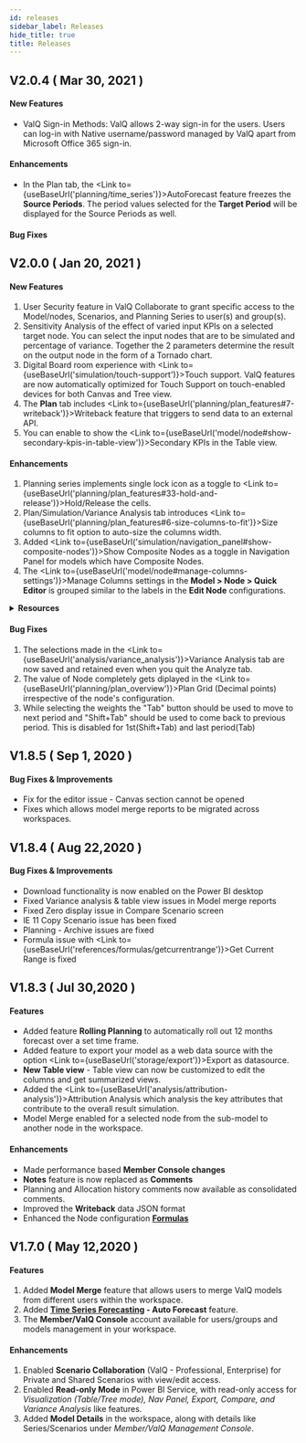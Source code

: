 ```yaml
---
id: releases
sidebar_label: Releases
hide_title: true
title: Releases
---
```



## V2.0.4 ( Mar 30, 2021 )

#### New Features

* <Link to={useBaseUrl('storage/admin-console#valq-sign-in-methods')}>ValQ Sign-in Methods</Link>: ValQ allows 2-way sign-in for the users. Users can log-in with Native username/password managed by ValQ apart from Microsoft Office 365 sign-in.

#### Enhancements

* In the Plan tab, the <Link to={useBaseUrl('planning/time_series')}>AutoForecast</Link> feature freezes the **Source Periods**. The period values selected for the **Target Period** will be displayed for the Source Periods as well.

#### Bug Fixes


## V2.0.0 ( Jan 20, 2021 )

#### New Features

1. <Link to={useBaseUrl('storage/user-security')}>User Security</Link> feature in ValQ Collaborate to grant specific access to the Model/nodes, Scenarios, and Planning Series to user(s) and group(s).
1. <Link to={useBaseUrl('analysis/sensitivity-analysis')}>Sensitivity Analysis</Link> of the effect of varied input KPIs on a selected target node. You can select the input nodes that are to be simulated and percentage of variance. Together the 2 parameters determine the result on the output node in the form of a Tornado chart.
1. Digital Board room experience with <Link to={useBaseUrl('simulation/touch-support')}>Touch support</Link>. ValQ features are now automatically optimized for Touch Support on touch-enabled devices for both Canvas and Tree view.
1. The **Plan** tab includes <Link to={useBaseUrl('planning/plan_features#7-writeback')}>Writeback</Link> feature that triggers to send data to an external API.
1. You can enable to show the <Link to={useBaseUrl('model/node#show-secondary-kpis-in-table-view')}>Secondary KPIs </Link> in the Table view.

#### Enhancements

1. Planning series implements single lock icon as a toggle to <Link to={useBaseUrl('planning/plan_features#33-hold-and-release')}>Hold/Release</Link> the cells.
1. Plan/Simulation/Variance Analysis tab introduces <Link to={useBaseUrl('planning/plan_features#6-size-columns-to-fit')}>Size columns to fit</Link> option to auto-size the columns width.
1. Added <Link to={useBaseUrl('simulation/navigation_panel#show-composite-nodes')}>Show Composite Nodes</Link> as a toggle in Navigation Panel for models which have Composite Nodes.
1. The <Link to={useBaseUrl('model/node#manage-columns-settings')}>Manage Columns</Link> settings in the **Model > Node > Quick Editor** is grouped similar to the labels in the **Edit Node** configurations.


<details>
    <iframe width="560" height="315" src="https://www.youtube.com/embed/RsJDf792Smo" frameborder="0" allow="accelerometer; autoplay; clipboard-write; encrypted-media; gyroscope; picture-in-picture" allowfullscreen></iframe>
    <ul>
    <li>Refer the <a href="https://valq.com/blogs/valq-2-0-released-with-connected-and-collaborative-planning-features/">ValQ 2.0 Connected and Collaborative Planning Features</a> blog.
    </li>
    </ul>
    <summary>
    <b>Resources</b>
    </summary>  
</details>

#### Bug Fixes

1. The selections made in the <Link to={useBaseUrl('analysis/variance_analysis')}>Variance Analysis</Link> tab are now saved and retained even when you quit the Analyze tab.
1. The value of Node completely gets diplayed in the <Link to={useBaseUrl('planning/plan_overview')}>Plan Grid (Decimal points)</Link> irrespective of the node's configuration.
1. While selecting the weights the "Tab" button should be used to move to next period and "Shift+Tab" should be used to come back to previous period. This is disabled for 1st(Shift+Tab) and last period(Tab)

## V1.8.5 ( Sep 1, 2020 )

#### Bug Fixes & Improvements

- Fix for the editor issue - Canvas section cannot be opened
- Fixes which allows model merge reports to be migrated across workspaces.

## V1.8.4 ( Aug 22,2020 )

#### Bug Fixes & Improvements

- Download functionality is now enabled on the Power BI desktop
- Fixed Variance analysis & table view issues in Model merge reports
- Fixed Zero display issue in Compare Scenario screen
- IE 11 Copy Scenario issue has been fixed
- Planning - Archive issues are fixed
- Formula issue with <Link to={useBaseUrl('references/formulas/getcurrentrange')}>Get Current Range</Link> is fixed

## V1.8.3 ( Jul 30,2020 )

#### Features
* Added feature **Rolling Planning** to automatically roll out 12 months forecast over a set time frame.
* Added feature to export your model as a web data source with the option <Link to={useBaseUrl('storage/export')}>Export as datasource</Link>.
* **New Table view** - Table view can now be customized to edit the columns and get summarized views.
* Added the <Link to={useBaseUrl('analysis/attribution-analysis')}>Attribution Analysis</Link> which analysis the key attributes that contribute to the overall result simulation.
* <Link to={useBaseUrl('storage/model-merge')}>Model Merge</Link> enabled for a selected node from the sub-model to another node in the workspace.
  
#### Enhancements
* Made performance based **Member Console changes**
* **Notes** feature is now replaced as **Comments**
* Planning and Allocation history comments now available as consolidated comments.
* Improved the **Writeback** data JSON format
* Enhanced the Node configuration [**Formulas**](https://docs.ValQ.com/docs/faq/formula-list)

<!--
<details>
    <ul>
    <li><a href={useBaseUrl('https://valq.com/blogs/whats-new-in-valq-1-8/')}>What's New in ValQ 1.8?</a></li>
    </ul>
    <summary>
    <b>Assets</b>
    </summary>
</details>
-->

## V1.7.0 ( May 12,2020 )

#### Features

1. Added **Model Merge** feature that allows users to merge ValQ models from different users within the workspace.
1. Added **[Time Series Forecasting](https://docs.ValQ.com/docs/planning/time_series) - Auto Forecast** feature.
2. The **Member/ValQ Console** account available for users/groups and models management in your workspace.

#### Enhancements

1. Enabled **Scenario Collaboration** (ValQ - Professional, Enterprise) for Private and Shared Scenarios with view/edit access.
1. Enabled **Read-only Mode** in Power BI Service, with read-only access for *Visualization (Table/Tree mode), Nav Panel, Export, Compare, and Variance Analysis* like features.
1. Added **Model Details** in the workspace, along with details like Series/Scenarios under *Member/ValQ Management Console*.
